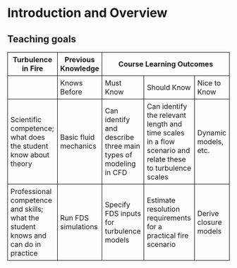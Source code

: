 # Introduction and Overview

## Teaching goals

<table style="border-collapse: collapse; width: 100%;">
  <tr>
    <th style="border: 1px solid black; text-align: center; padding: 6px;">Turbulence in Fire</th>
    <th style="border: 1px solid black; text-align: center; padding: 6px;">Previous Knowledge</th>
    <th style="border: 1px solid black; text-align: center; padding: 6px;" colspan="3">Course Learning Outcomes</th>
  </tr>
  <tr>
    <td style="border: 1px solid black; text-align: left; padding: 6px;"></td>
    <td style="border: 1px solid black; text-align: left; padding: 6px;">Knows Before</td>
    <td style="border: 1px solid black; text-align: left; padding: 6px;">Must Know</td>
    <td style="border: 1px solid black; text-align: left; padding: 6px;">Should Know</td>
    <td style="border: 1px solid black; text-align: left; padding: 6px;">Nice to Know</td>
  </tr>
  <tr>
    <td style="border: 1px solid black; text-align: left; padding: 6px;">Scientific competence; what does the student know about theory</td>
    <td style="border: 1px solid black; text-align: left; padding: 6px;">Basic fluid mechanics</td>
    <td style="border: 1px solid black; text-align: left; padding: 6px;">Can identify and describe three main types of modeling in CFD</td>
    <td style="border: 1px solid black; text-align: left; padding: 6px;">Can identify the relevant length and time scales in a flow scenario and relate these to turbulence scales</td>
    <td style="border: 1px solid black; text-align: left; padding: 6px;">Dynamic models, etc.</td>
  </tr>
  <tr>
    <td style="border: 1px solid black; text-align: left; padding: 6px;">Professional competence and skills; what the student knows and can do in practice</td>
    <td style="border: 1px solid black; text-align: left; padding: 6px;">Run FDS simulations</td>
    <td style="border: 1px solid black; text-align: left; padding: 6px;">Specify FDS inputs for turbulence models</td>
    <td style="border: 1px solid black; text-align: left; padding: 6px;">Estimate resolution requirements for a practical fire scenario</td>
    <td style="border: 1px solid black; text-align: left; padding: 6px;">Derive closure models</td>
  </tr>
</table>